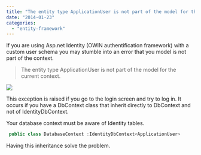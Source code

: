 ```yaml
---
title: "The entity type ApplicationUser is not part of the model for the current context."
date: "2014-01-23"
categories: 
  - "entity-framework"
---
```


If you are using Asp.net Identity (OWIN authentification framework) with a custom user schema you may stumble into an error that you model is not part of the context.

> The entity type ApplicationUser is not part of the model for the current context.

![](images/NotPartOfTheModelOfTheCurrentContext-400x286.png)

This exception is raised if you go to the login screen and try to log in. It occurs if you have a DbContext class that inherit directly to DbContext and not of IdentityDbContext.

Your database context must be aware of Identity tables.


```csharp
 public class DatabaseContext :IdentityDbContext<ApplicationUser> 
```

Having this inheritance solve the problem.
